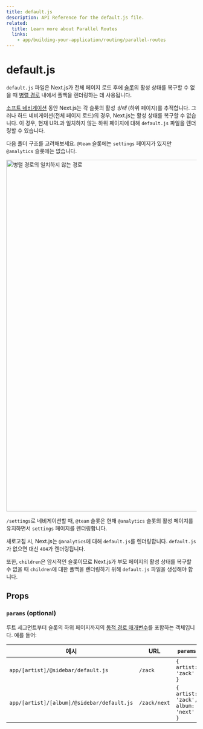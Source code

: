 ```yaml
---
title: default.js
description: API Reference for the default.js file.
related:
  title: Learn more about Parallel Routes
  links:
    - app/building-your-application/routing/parallel-routes
---
```


# default.js

`default.js` 파일은 Next.js가 전체 페이지 로드 후에 [슬롯](/docs/app/building-your-application/routing/parallel-routes#slots)의 활성 상태를 복구할 수 없을 때 [병렬 경로](/docs/app/building-your-application/routing/parallel-routes) 내에서 폴백을 렌더링하는 데 사용됩니다.

[소프트 네비게이션](/docs/app/building-your-application/routing/linking-and-navigating#5-soft-navigation) 동안 Next.js는 각 슬롯의 활성 _상태_ (하위 페이지)를 추적합니다. 그러나 하드 네비게이션(전체 페이지 로드)의 경우, Next.js는 활성 상태를 복구할 수 없습니다. 이 경우, 현재 URL과 일치하지 않는 하위 페이지에 대해 `default.js` 파일을 렌더링할 수 있습니다.

다음 폴더 구조를 고려해보세요. `@team` 슬롯에는 `settings` 페이지가 있지만 `@analytics` 슬롯에는 없습니다.

<Image
  alt="병렬 경로의 일치하지 않는 경로"
  srcLight="/docs/light/parallel-routes-unmatched-routes.png"
  srcDark="/docs/dark/parallel-routes-unmatched-routes.png"
  width="1600"
  height="930"
/>

`/settings`로 네비게이션할 때, `@team` 슬롯은 현재 `@analytics` 슬롯의 활성 페이지를 유지하면서 `settings` 페이지를 렌더링합니다.

새로고침 시, Next.js는 `@analytics`에 대해 `default.js`를 렌더링합니다. `default.js`가 없으면 대신 `404`가 렌더링됩니다.

또한, `children`은 암시적인 슬롯이므로 Next.js가 부모 페이지의 활성 상태를 복구할 수 없을 때 `children`에 대한 폴백을 렌더링하기 위해 `default.js` 파일을 생성해야 합니다.

## Props

### `params` (optional)

루트 세그먼트부터 슬롯의 하위 페이지까지의 [동적 경로 매개변수](/docs/app/building-your-application/routing/dynamic-routes)를 포함하는 객체입니다. 예를 들어:

| 예시                                       | URL          | `params`                            |
| ------------------------------------------ | ------------ | ----------------------------------- |
| `app/[artist]/@sidebar/default.js`         | `/zack`      | `{ artist: 'zack' }`                |
| `app/[artist]/[album]/@sidebar/default.js` | `/zack/next` | `{ artist: 'zack', album: 'next' }` |
